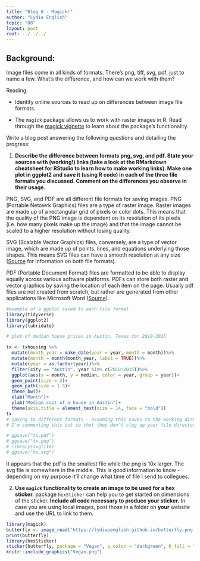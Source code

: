 ```yaml
---
title: "Blog 8 - Magick!"
author: "Lydia English"
topic: "08"
layout: post
root: ../../../
---
```


## Background:

Image files come in all kinds of formats. There's png, tiff, svg, pdf, just to name a few. What's the difference, and how can we work with them?

Reading: 

  - Identify online sources to read up on differences between image file formats. 

  - The `magick` package allows us to work with raster images in R. Read through the  [magick vignette](https://cran.r-project.org/web/packages/magick/vignettes/intro.html) to learn about the package's functionality.

Write a blog post answering the following questions and detailing the progress: 

1. **Describe the difference between formats png, svg, and pdf. State your sources with (working!) links (take a look at the RMarkdown cheatsheet for RStudio to learn how to make working links). Make one plot in ggplot2 and save it (using R code) in each of the three file formats you discussed. Comment on the differences you observe in their usage.**

  PNG, SVG, and PDF are all different file formats for saving images. PNG (Portable Netowrk Graphics) files are a type of raster image. Raster images are made up of a rectangular grid of pixels or color dots. This means that the quality of the PNG image is dependent on its resolution of its pixels (i.e. how many pixels make up the image) and that the image cannot be scaled to a higher resolution without losing quality.  
  
  SVG (Scalable Vector Graphics) files, conversely, are a type of vector image, which are made up of points, lines, and equations underlying those shapes. This means SVG files can have a smooth resolution at any size ([Source](https://guides.lib.umich.edu/c.php?g=282942&p=1885352) for information on both file formats). 
  
  PDF (Portable Document Format) files are formatted to be able to display equally across various software platforms. PDFs can store both raster and vector graphics by saving the location of each item on the page. Usually pdf files are not created from scratch, but rather are generated from other applications like Microsoft Word ([Source](https://techterms.com/definition/pdf)). 
  
```r
#example of a ggplot saved to each file format
library(tidyverse)
library(ggplot2)
library(lubridate)

# plot of median house prices in Austin, Texas for 2010-2015

tx <- txhousing %>%
  mutate(month_year = make_date(year = year, month = month))%>%
  mutate(month = month(month_year, label = TRUE))%>%
  mutate(year = as.factor(year))%>%
  filter(city == "Austin", year %in% c(2010:2015))%>%
  ggplot(aes(x = month, y = median, color = year, group = year))+
  geom_point(size = 3)+
  geom_path(size = 1.5)+
  theme_bw()+
  xlab("Month")+
  ylab("Median cost of a house in Austin")+
  theme(axis.title = element_text(size = 14, face = "bold"))
tx
# saving to different formats - assuming this saves to the working directory
# I'm commenting this out so that they don't clog up your file directory

# ggsave("tx.pdf")
# ggsave("tx.png")
# library(svglite)
# ggsave("tx.svg")

```
It appears that the pdf is the smallest file while the png is 10x larger. The svg file is somewhere in the middle. This is good information to know - depending on my purpose it'll change what time of file I send to collegues. 

2. **Use `magick` functionality to create an image to be used for a hex sticker.**  package `hexSticker` can help you to get started on dimensions of the sticker. **Include all code necessary to produce your sticker.** In case you are using local images, post those in a folder on **your** website and use the URL to link to them.

```r
library(magick)
butterfly <- image_read('https://lydiapenglish.github.io/butterfly.png')
print(butterfly)
library(hexSticker)
sticker(butterfly, package = "Vegan", p_color = "darkgreen", h_fill = "white", s_width = 1.2, s_height = 1, s_x = 1, s_y = 0.9, p_x = 1, p_y = 1.65, p_size = 16)
knitr::include_graphics("Vegan.png")
```

